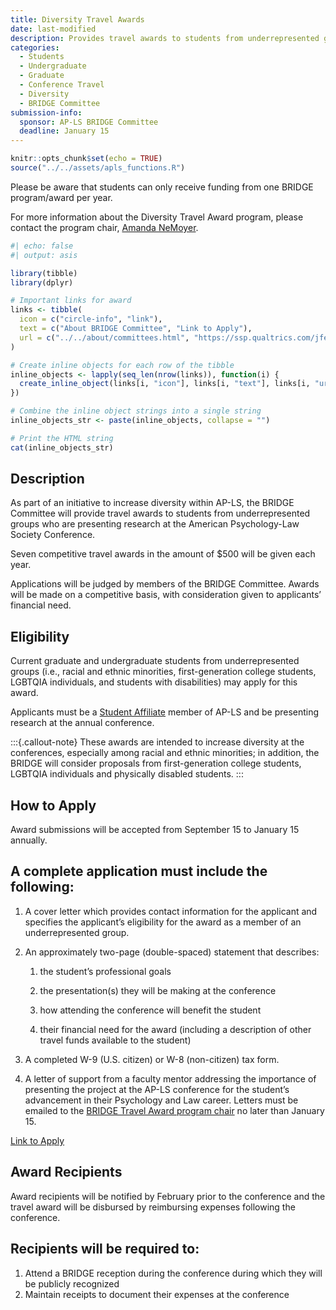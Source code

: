```yaml
---
title: Diversity Travel Awards
date: last-modified
description: Provides travel awards to students from underrepresented groups who are presenting research at the American Psychology-Law Society Conference. 
categories: 
  - Students
  - Undergraduate
  - Graduate
  - Conference Travel
  - Diversity
  - BRIDGE Committee
submission-info:
  sponsor: AP-LS BRIDGE Committee
  deadline: January 15
---
```


```r
knitr::opts_chunk$set(echo = TRUE)
source("../../assets/apls_functions.R")
```

::: vspace
:::

::: callout-note
Please be aware that students can only receive funding from one BRIDGE program/award per year.

For more information about the Diversity Travel Award program, please contact the program chair, [Amanda NeMoyer](mailto:ann38@drexel.edu).
```r
#| echo: false
#| output: asis

library(tibble)
library(dplyr)

# Important links for award
links <- tibble(
  icon = c("circle-info", "link"),
  text = c("About BRIDGE Committee", "Link to Apply"),
  url = c("../../about/committees.html", "https://ssp.qualtrics.com/jfe/form/SV_ePbaazCXWwNreZ0")
)

# Create inline objects for each row of the tibble
inline_objects <- lapply(seq_len(nrow(links)), function(i) {
  create_inline_object(links[i, "icon"], links[i, "text"], links[i, "url"])
})

# Combine the inline object strings into a single string
inline_objects_str <- paste(inline_objects, collapse = "")

# Print the HTML string
cat(inline_objects_str)
```
:::

::: vspace
:::

:::{.panel-tabset}
## Description

As part of an initiative to increase diversity within AP-LS, the BRIDGE Committee will provide travel awards to students from underrepresented groups who are presenting research at the American Psychology-Law Society Conference.

Seven competitive travel awards in the amount of $500 will be given each year.


Applications will be judged by members of the BRIDGE Committee. Awards will be made on a competitive basis, with consideration given to applicants' financial need.

## Eligibility

Current graduate and undergraduate students from underrepresented groups (i.e., racial and ethnic minorities, first-generation college students, LGBTQIA individuals, and students with disabilities) may apply for this award.

Applicants must be a [Student Affiliate]("../../membership/membership.qmd") member of AP-LS and be presenting research at the annual conference.

:::{.callout-note} These awards are intended to increase diversity at the conferences, especially among racial and ethnic minorities; in addition, the BRIDGE will consider proposals from first-generation college students, LGBTQIA individuals and physically disabled students. :::

## How to Apply

Award submissions will be accepted from September 15 to January 15 annually.

::: callout-tip
## A complete application must include the following:

1.  A cover letter which provides contact information for the applicant and specifies the applicant's eligibility for the award as a member of an underrepresented group.

2.  An approximately two-page (double-spaced) statement that describes:

    1.  the student's professional goals

    2.  the presentation(s) they will be making at the conference

    3.  how attending the conference will benefit the student

    4.  their financial need for the award (including a description of other travel funds available to the student)

3.  A completed W-9 (U.S. citizen) or W-8 (non-citizen) tax form.

4.  A letter of support from a faculty mentor addressing the importance of presenting the project at the AP-LS conference for the student's advancement in their Psychology and Law career. Letters must be emailed to the [BRIDGE Travel Award program chair](https://www.apadivisions.org/division-41/leadership/committees/representation-inclusion-diversity) no later than January 15.
:::

<a class="btn btn-primary" href="https://ssp.qualtrics.com/jfe/form/SV_ePbaazCXWwNreZ0" role="button">Link to Apply</a>

## Award Recipients

Award recipients will be notified by February prior to the conference and the travel award will be disbursed by reimbursing expenses following the conference.

::: {callout-note}
## Recipients will be required to:

1.  Attend a BRIDGE reception during the conference during which they will be publicly recognized
2.  Maintain receipts to document their expenses at the conference
:::

:::
